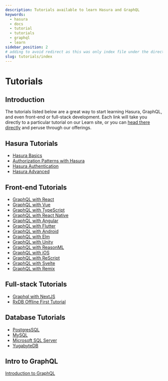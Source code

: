```yaml
---
description: Tutorials available to learn Hasura and GraphQL
keywords:
  - hasura
  - docs
  - tutorial
  - tutorials
  - graphql
  - learn
sidebar_position: 2
# adding to avoid redirect as this was only index file under the directory
slug: tutorials/index
---
```


# Tutorials

## Introduction

The tutorials listed below are a great way to start learning Hasura, GraphQL, and even front-end or full-stack
development. Each link will take you directly to a particular tutorial on our Learn site, or you can
[head there directly](https://hasura.io/learn/) and peruse through our offerings.

## Hasura Tutorials

- [Hasura Basics](https://hasura.io/learn/graphql/hasura/introduction/)
- [Authorization Patterns with Hasura](https://hasura.io/learn/graphql/hasura-auth-slack/introduction/)
- [Hasura Authentication](https://hasura.io/learn/graphql/hasura-authentication/introduction/)
- [Hasura Advanced](https://hasura.io/learn/graphql/hasura-advanced/introduction/)

## Front-end Tutorials

- [GraphQL with React](https://hasura.io/learn/graphql/react/introduction/)
- [GraphQL with Vue](https://hasura.io/learn/graphql/vue/introduction/)
- [GraphQL with TypeScript](https://hasura.io/learn/graphql/typescript-react-apollo/introduction/)
- [GraphQL with React Native](https://hasura.io/learn/graphql/react-native/introduction/)
- [GraphQL with Angular](https://hasura.io/learn/graphql/angular-apollo/introduction/)
- [GraphQL with Flutter](https://hasura.io/learn/graphql/flutter-graphql/introduction/)
- [GraphQL with Android](https://hasura.io/learn/graphql/android/introduction/)
- [GraphQL with Elm](https://hasura.io/learn/graphql/elm-graphql/introduction/)
- [GraphQL with Unity](https://hasura.io/learn/graphql/unity/introduction/)
- [GraphQL with ReasonML](https://hasura.io/learn/graphql/reason-react-apollo/introduction/)
- [GraphQL with iOS](https://hasura.io/learn/graphql/ios/introduction/)
- [GraphQL with ReScript](https://hasura.io/learn/graphql/rescript-react-apollo/introduction/)
- [GraphQL with Svelte](https://hasura.io/learn/graphql/svelte-apollo/introduction/)
- [GraphQL with Remix](https://hasura.io/learn/graphql/remix-fullstack-firebase/introduction/)

## Full-stack Tutorials

- [Graphql with NextJS](https://hasura.io/learn/graphql/nextjs-fullstack-serverless/introduction/)
- [RxDB Offline First Tutorial](https://hasura.io/learn/graphql/react-rxdb-offline-first/introduction/)

## Database Tutorials

- [PostgresSQL](https://hasura.io/learn/database/postgresql/introduction/)
- [MySQL](https://hasura.io/learn/database/mysql/introduction/)
- [Microsoft SQL Server](https://hasura.io/learn/database/microsoft-sql-server/introduction/)
- [YugabyteDB](https://hasura.io/learn/database/yugabyte/introduction/)

## Intro to GraphQL

[Introduction to GraphQL](https://hasura.io/learn/graphql/intro-graphql/introduction/)
